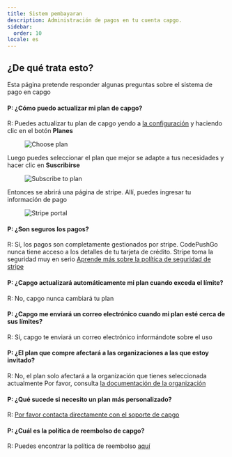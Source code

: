 ```yaml
---
title: Sistem pembayaran
description: Administración de pagos en tu cuenta capgo.
sidebar:
  order: 10
locale: es
---
```


## ¿De qué trata esto?

Esta página pretende responder algunas preguntas sobre el sistema de pago en capgo

#### P: ¿Cómo puedo actualizar mi plan de capgo?
R: Puedes actualizar tu plan de capgo yendo a [la configuración](/docs/webapp/settings/#how-to-get-to-the-settings-page) y haciendo clic en el botón **Planes**

<figure><img src="/plans-button.webp" alt="Choose plan" /><figcaption></figcaption></figure>

Luego puedes seleccionar el plan que mejor se adapte a tus necesidades y hacer clic en **Suscribirse**

<figure><img src="/plans-subscribe.webp" alt="Subscribe to plan" /><figcaption></figcaption></figure>

Entonces se abrirá una página de stripe. Allí, puedes ingresar tu información de pago

<figure><img src="/plans-stripe.webp" alt="Stripe portal" /><figcaption></figcaption></figure>

#### P: ¿Son seguros los pagos?
R: Sí, los pagos son completamente gestionados por stripe. CodePushGo nunca tiene acceso a los detalles de tu tarjeta de crédito. Stripe toma la seguridad muy en serio [Aprende más sobre la política de seguridad de stripe](https://stripecom/docs/security/)

#### P: ¿Capgo actualizará automáticamente mi plan cuando exceda el límite?
R: No, capgo nunca cambiará tu plan

#### P: ¿Capgo me enviará un correo electrónico cuando mi plan esté cerca de sus límites?
R: Sí, capgo te enviará un correo electrónico informándote sobre el uso

#### P: ¿El plan que compre afectará a las organizaciones a las que estoy invitado?
R: No, el plan solo afectará a la organización que tienes seleccionada actualmente
Por favor, consulta [la documentación de la organización](/docs/webapp/organization-system/#q-how-is-billing-done-within-orgs)

#### P: ¿Qué sucede si necesito un plan más personalizado?
R: [Por favor contacta directamente con el soporte de capgo](/docs/getting-help#support-by-chat)

#### P: ¿Cuál es la política de reembolso de capgo?
R: Puedes encontrar la política de reembolso [aquí](https://capgo.app/return/)
